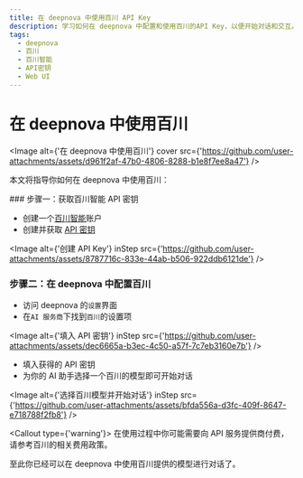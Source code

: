 ```yaml
---
title: 在 deepnova 中使用百川 API Key
description: 学习如何在 deepnova 中配置和使用百川的API Key，以便开始对话和交互。
tags:
  - deepnova
  - 百川
  - 百川智能
  - API密钥
  - Web UI
---
```


# 在 deepnova 中使用百川

<Image alt={'在 deepnova 中使用百川'} cover src={'https://github.com/user-attachments/assets/d961f2af-47b0-4806-8288-b1e8f7ee8a47'} />

本文将指导你如何在 deepnova 中使用百川：

<Steps>
  ### 步骤一：获取百川智能 API 密钥

  - 创建一个[百川智能](https://platform.baichuan-ai.com/homePage)账户
  - 创建并获取 [API 密钥](https://platform.baichuan-ai.com/console/apikey)

  <Image alt={'创建 API Key'} inStep src={'https://github.com/user-attachments/assets/8787716c-833e-44ab-b506-922ddb6121de'} />

  ### 步骤二：在 deepnova 中配置百川

  - 访问 deepnova 的`设置`界面
  - 在`AI 服务商`下找到`百川`的设置项

  <Image alt={'填入 API 密钥'} inStep src={'https://github.com/user-attachments/assets/dec6665a-b3ec-4c50-a57f-7c7eb3160e7b'} />

  - 填入获得的 API 密钥
  - 为你的 AI 助手选择一个百川的模型即可开始对话

  <Image alt={'选择百川模型并开始对话'} inStep src={'https://github.com/user-attachments/assets/bfda556a-d3fc-409f-8647-e718788f2fb8'} />

  <Callout type={'warning'}>
    在使用过程中你可能需要向 API 服务提供商付费，请参考百川的相关费用政策。
  </Callout>
</Steps>

至此你已经可以在 deepnova 中使用百川提供的模型进行对话了。

